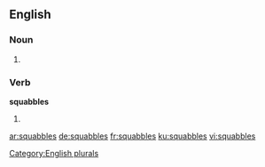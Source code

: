 
==English==

===Noun===
{{head|en}}

# {{plural of|squabble}}

===Verb===
'''squabbles'''

# {{en-third-person singular of|squabble}}

[[Category:English plurals]]

[[ar:squabbles]]
[[de:squabbles]]
[[fr:squabbles]]
[[ku:squabbles]]
[[vi:squabbles]]